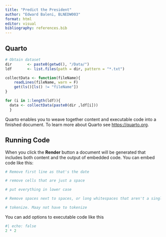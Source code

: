 ---
title: "Predict the President"
author: "Edward Baleni, BLNEDW003"
format: html
editor: visual
bibliography: references.bib
---

## Quarto

```{r Data, echo=FALSE}
# Obtain dataset
dir       <- paste0(getwd(), "/Data/") 
ldf       <- list.files(path = dir, pattern = "*.txt")

collectData <- function(fileName){
    readLines(fileName, warn = F)
    get(ls()[ls() != "fileName"])
}

for (i in 1:length(ldf)){
  data <- collectData(paste0(dir ,ldf[i]))
  }
```

Quarto enables you to weave together content and executable code into a finished document. To learn more about Quarto see <https://quarto.org>.

## Running Code

When you click the **Render** button a document will be generated that includes both content and the output of embedded code. You can embed code like this:

```{r Cleaning}
# Remove first line as that's the date

# remove cells that are just a space

# put everything in lower case

# Remove spaces next to spaces, or long whitespaces that aren't a single space

# tokenize. Maay not have to tokenize
```

You can add options to executable code like this

```{r}
#| echo: false
2 * 2
```
